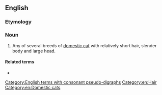==English==

===Etymology===
{{compound|en|short|hair}}

===Noun===
{{en-noun}}

# Any of several breeds of [[domestic cat]] with relatively short hair, slender body and large head.

====Related terms====
* {{l|en|shorthaired}}

[[Category:English terms with consonant pseudo-digraphs]]
[[Category:en:Hair]]
[[Category:en:Domestic cats]]